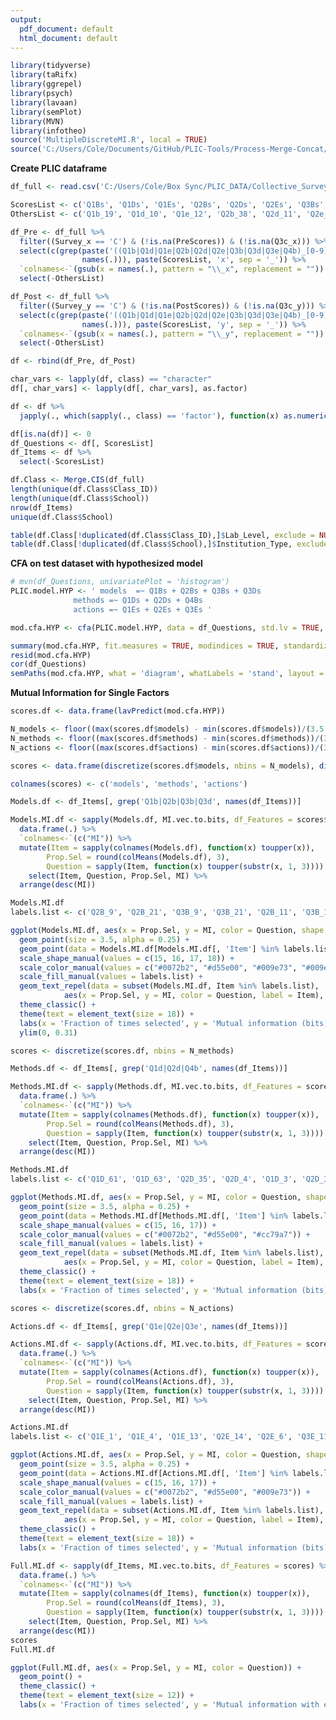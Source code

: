 ```yaml
---
output:
  pdf_document: default
  html_document: default
---
```

```r
library(tidyverse)
library(taRifx)
library(ggrepel)
library(psych)
library(lavaan)
library(semPlot)
library(MVN)
library(infotheo)
source('MultipleDiscreteMI.R', local = TRUE)
source('C:/Users/Cole/Documents/GitHub/PLIC-Tools/Process-Merge-Concat/PLIC_DataProcessing.R')
```

**Create PLIC dataframe**
```r
df_full <- read.csv('C:/Users/Cole/Box Sync/PLIC_DATA/Collective_Surveys/Complete/Complete_Concat.csv')

ScoresList <- c('Q1Bs', 'Q1Ds', 'Q1Es', 'Q2Bs', 'Q2Ds', 'Q2Es', 'Q3Bs', 'Q3Ds', 'Q3Es', 'Q4Bs')
OthersList <- c('Q1b_19', 'Q1d_10', 'Q1e_12', 'Q2b_38', 'Q2d_11', 'Q2e_11', 'Q3b_10', 'Q3d_29', 'Q3e_8', 'Q4b_11')

df_Pre <- df_full %>%
  filter((Survey_x == 'C') & (!is.na(PreScores)) & (!is.na(Q3c_x))) %>%
  select(c(grep(paste('((Q1b|Q1d|Q1e|Q2b|Q2d|Q2e|Q3b|Q3d|Q3e|Q4b)_[0-9]*)', 'x', sep = '_'),
                names(.))), paste(ScoresList, 'x', sep = '_')) %>%
  `colnames<-`(gsub(x = names(.), pattern = "\\_x", replacement = "")) %>%
  select(-OthersList)

df_Post <- df_full %>%
  filter((Survey_y == 'C') & (!is.na(PostScores)) & (!is.na(Q3c_y))) %>%
  select(c(grep(paste('((Q1b|Q1d|Q1e|Q2b|Q2d|Q2e|Q3b|Q3d|Q3e|Q4b)_[0-9]*)', 'y', sep = '_'),
                names(.))), paste(ScoresList, 'y', sep = '_')) %>%
  `colnames<-`(gsub(x = names(.), pattern = "\\_y", replacement = "")) %>%
  select(-OthersList)

df <- rbind(df_Pre, df_Post)

char_vars <- lapply(df, class) == "character"
df[, char_vars] <- lapply(df[, char_vars], as.factor)

df <- df %>%
  japply(., which(sapply(., class) == 'factor'), function(x) as.numeric(levels(x))[x])

df[is.na(df)] <- 0
df_Questions <- df[, ScoresList]
df_Items <- df %>%
  select(-ScoresList)

df.Class <- Merge.CIS(df_full)
length(unique(df.Class$Class_ID))
length(unique(df.Class$School))
nrow(df_Items)
unique(df.Class$School)

table(df.Class[!duplicated(df.Class$Class_ID),]$Lab_Level, exclude = NULL)
table(df.Class[!duplicated(df.Class$School),]$Institution_Type, exclude = NULL)
```

**CFA on test dataset with hypothesized model**
```r
# mvn(df_Questions, univariatePlot = 'histogram')
PLIC.model.HYP <- ' models  =~ Q1Bs + Q2Bs + Q3Bs + Q3Ds
              methods =~ Q1Ds + Q2Ds + Q4Bs
              actions =~ Q1Es + Q2Es + Q3Es '

mod.cfa.HYP <- cfa(PLIC.model.HYP, data = df_Questions, std.lv = TRUE, estimator = 'ML')

summary(mod.cfa.HYP, fit.measures = TRUE, modindices = TRUE, standardized = TRUE)
resid(mod.cfa.HYP)
cor(df_Questions)
semPaths(mod.cfa.HYP, what = 'diagram', whatLabels = 'stand', layout = 'tree2', residuals = FALSE, nCharNodes = 10, edge.color = 'black', edge.label.cex = 2, curve = 2, label.scale = FALSE, nodeLabels = c('Q1B', 'Q2B', 'Q3B', 'Q3D', 'Q1D', 'Q2D', 'Q4B', 'Q1E', 'Q2E', 'Q3E', 'Evaluate\nModels', 'Evaluate\nMethods', 'Suggest\nFollow-ups'), rotation = 2, sizeMan = 8, sizeLat = 18, width = 4, height = 5, filetype = 'png', mar = c(1, 6, 1, 2))
```

**Mutual Information for Single Factors**
```r
scores.df <- data.frame(lavPredict(mod.cfa.HYP))

N_models <- floor((max(scores.df$models) - min(scores.df$models))/(3.5 * sd(scores.df$models)/(nrow(scores.df)^(1/3))))
N_methods <- floor((max(scores.df$methods) - min(scores.df$methods))/(3.5 * sd(scores.df$methods)/(nrow(scores.df)^(1/3))))
N_actions <- floor((max(scores.df$actions) - min(scores.df$actions))/(3.5 * sd(scores.df$actions)/(nrow(scores.df)^(1/3))))

scores <- data.frame(discretize(scores.df$models, nbins = N_models), discretize(scores.df$methods, nbins = N_methods), discretize(scores.df$actions, nbins = N_actions))

colnames(scores) <- c('models', 'methods', 'actions')

Models.df <- df_Items[, grep('Q1b|Q2b|Q3b|Q3d', names(df_Items))]

Models.MI.df <- sapply(Models.df, MI.vec.to.bits, df_Features = scores$models) %>%
  data.frame(.) %>%
  `colnames<-`(c("MI")) %>%
  mutate(Item = sapply(colnames(Models.df), function(x) toupper(x)),
        Prop.Sel = round(colMeans(Models.df), 3),
        Question = sapply(Item, function(x) toupper(substr(x, 1, 3)))) %>%
    select(Item, Question, Prop.Sel, MI) %>%
  arrange(desc(MI))

Models.MI.df
labels.list <- c('Q2B_9', 'Q2B_21', 'Q3B_9', 'Q3B_21', 'Q2B_11', 'Q3B_11', 'Q2B_8', 'Q3B_23')

ggplot(Models.MI.df, aes(x = Prop.Sel, y = MI, color = Question, shape = Question)) +
  geom_point(size = 3.5, alpha = 0.25) +
  geom_point(data = Models.MI.df[Models.MI.df[, 'Item'] %in% labels.list,], aes(x = Prop.Sel, y = MI, color = Question), size = 3.5) +
  scale_shape_manual(values = c(15, 16, 17, 18)) +
  scale_color_manual(values = c("#0072b2", "#d55e00", "#009e73", "#009e73")) +
  scale_fill_manual(values = labels.list) +
  geom_text_repel(data = subset(Models.MI.df, Item %in% labels.list),
            aes(x = Prop.Sel, y = MI, color = Question, label = Item), nudge_x = 0.02, nudge_y = 0.03, size = 6) +
  theme_classic() +
  theme(text = element_text(size = 18)) +
  labs(x = 'Fraction of times selected', y = 'Mutual information (bits)') +
  ylim(0, 0.31)
```

```r
scores <- discretize(scores.df, nbins = N_methods)

Methods.df <- df_Items[, grep('Q1d|Q2d|Q4b', names(df_Items))]

Methods.MI.df <- sapply(Methods.df, MI.vec.to.bits, df_Features = scores$methods) %>%
  data.frame(.) %>%
  `colnames<-`(c("MI")) %>%
  mutate(Item = sapply(colnames(Methods.df), function(x) toupper(x)),
        Prop.Sel = round(colMeans(Methods.df), 3),
        Question = sapply(Item, function(x) toupper(substr(x, 1, 3)))) %>%
    select(Item, Question, Prop.Sel, MI) %>%
  arrange(desc(MI))

Methods.MI.df
labels.list <- c('Q1D_61', 'Q1D_63', 'Q2D_35', 'Q2D_4', 'Q1D_3', 'Q2D_33', 'Q4B_4')

ggplot(Methods.MI.df, aes(x = Prop.Sel, y = MI, color = Question, shape = Question)) +
  geom_point(size = 3.5, alpha = 0.25) +
  geom_point(data = Methods.MI.df[Methods.MI.df[, 'Item'] %in% labels.list,], aes(x = Prop.Sel, y = MI, color = Question), size = 3.5) +
  scale_shape_manual(values = c(15, 16, 17)) +
  scale_color_manual(values = c("#0072b2", "#d55e00", "#cc79a7")) +
  scale_fill_manual(values = labels.list) +
  geom_text_repel(data = subset(Methods.MI.df, Item %in% labels.list),
            aes(x = Prop.Sel, y = MI, color = Question, label = Item), nudge_x = 0.02, nudge_y = 0.06, size = 6) +
  theme_classic() +
  theme(text = element_text(size = 18)) +
  labs(x = 'Fraction of times selected', y = 'Mutual information (bits)')
```

```r
scores <- discretize(scores.df, nbins = N_actions)

Actions.df <- df_Items[, grep('Q1e|Q2e|Q3e', names(df_Items))]

Actions.MI.df <- sapply(Actions.df, MI.vec.to.bits, df_Features = scores$actions) %>%
  data.frame(.) %>%
  `colnames<-`(c("MI")) %>%
  mutate(Item = sapply(colnames(Actions.df), function(x) toupper(x)),
        Prop.Sel = round(colMeans(Actions.df), 3),
        Question = sapply(Item, function(x) toupper(substr(x, 1, 3)))) %>%
    select(Item, Question, Prop.Sel, MI) %>%
  arrange(desc(MI))

Actions.MI.df
labels.list <- c('Q1E_1', 'Q1E_4', 'Q1E_13', 'Q2E_14', 'Q2E_6', 'Q3E_11', 'Q3E_13', 'Q3E_20')

ggplot(Actions.MI.df, aes(x = Prop.Sel, y = MI, color = Question, shape = Question)) +
  geom_point(size = 3.5, alpha = 0.25) +
  geom_point(data = Actions.MI.df[Actions.MI.df[, 'Item'] %in% labels.list,], aes(x = Prop.Sel, y = MI, color = Question), size = 3.5) +
  scale_shape_manual(values = c(15, 16, 17)) +
  scale_color_manual(values = c("#0072b2", "#d55e00", "#009e73")) +
  scale_fill_manual(values = labels.list) +
  geom_text_repel(data = subset(Actions.MI.df, Item %in% labels.list),
            aes(x = Prop.Sel, y = MI, color = Question, label = Item), nudge_x = 0, nudge_y = 0.01, size = 6) +
  theme_classic() +
  theme(text = element_text(size = 18)) +
  labs(x = 'Fraction of times selected', y = 'Mutual information (bits)')
```

```r
Full.MI.df <- sapply(df_Items, MI.vec.to.bits, df_Features = scores) %>%
  data.frame(.) %>%
  `colnames<-`(c("MI")) %>%
  mutate(Item = sapply(colnames(df_Items), function(x) toupper(x)),
        Prop.Sel = round(colMeans(df_Items), 3),
        Question = sapply(Item, function(x) toupper(substr(x, 1, 3)))) %>%
    select(Item, Question, Prop.Sel, MI) %>%
  arrange(desc(MI))
scores
Full.MI.df

ggplot(Full.MI.df, aes(x = Prop.Sel, y = MI, color = Question)) +
  geom_point() +
  theme_classic() +
  theme(text = element_text(size = 12)) +
  labs(x = 'Fraction of times selected', y = 'Mutual information with evaluating models scale (bits)')
```

